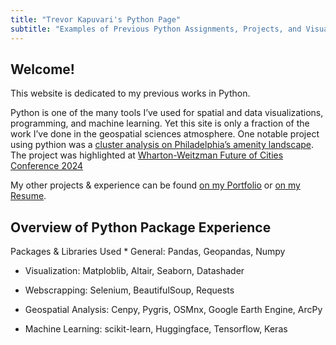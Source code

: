 ```yaml
---
title: "Trevor Kapuvari's Python Page"
subtitle: "Examples of Previous Python Assignments, Projects, and Visualizations"
---
```


## Welcome!

This website is dedicated to my previous works in Python.  

Python is one of the many tools I've used for spatial and data visualizations, programming, and machine learning. Yet this site is only a fraction of the work I've done in the geospatial sciences atmosphere. 
One notable project using pythion was a [cluster analysis on Philadelphia's amenity landscape](https://luckylaharltim.github.io/MUSA_5500_Final/). The project was highlighted at [Wharton-Weitzman Future of Cities Conference 2024](https://www.linkedin.com/feed/update/urn:li:activity:7161942272912125952/)

My other projects & experience can be found [on my Portfolio](https://drive.google.com/file/d/1sdH7mPLfc7jlgmbl80l6lB4-ioiQLR6L/view) or [on my Resume](https://drive.google.com/file/d/14vPgLwm34TPIWcCBJ501Yjjz1hvbc-hP/view?usp=sharing).

## Overview of Python Package Experience

Packages & Libraries Used
* General: Pandas, Geopandas, Numpy

* Visualization: Matploblib, Altair, Seaborn, Datashader

* Webscrapping: Selenium, BeautifulSoup, Requests

* Geospatial Analysis: Cenpy, Pygris, OSMnx, Google Earth Engine, ArcPy

* Machine Learning: scikit-learn, Huggingface, Tensorflow, Keras
 





 
